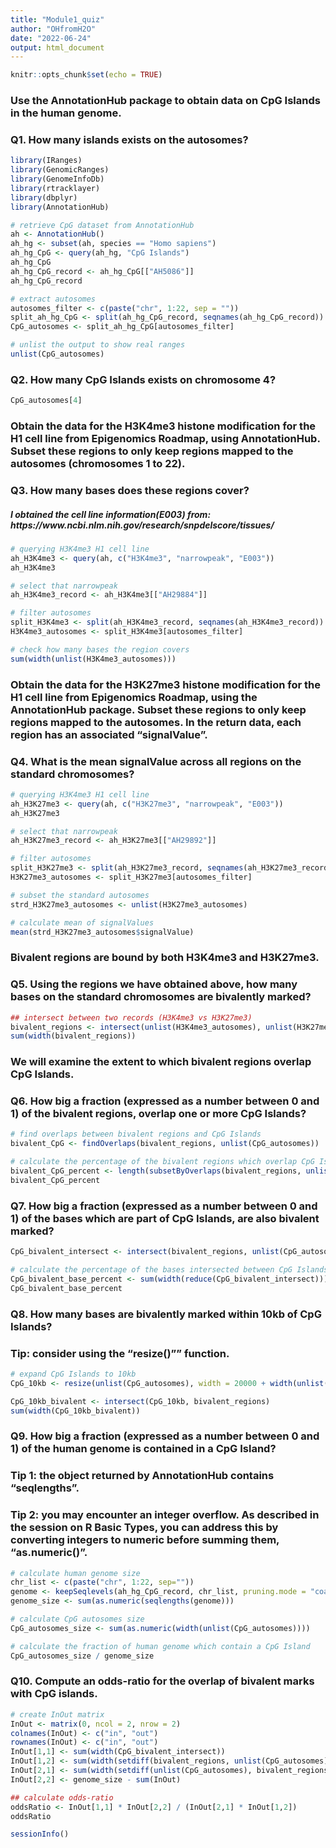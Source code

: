 ```yaml
---
title: "Module1_quiz"
author: "OHfromH2O"
date: "2022-06-24"
output: html_document
---
```


```r
knitr::opts_chunk$set(echo = TRUE)
```

### Use the AnnotationHub package to obtain data on CpG Islands in the human genome. 
### **Q1. How many islands exists on the autosomes?**
```r
library(IRanges)
library(GenomicRanges)
library(GenomeInfoDb)
library(rtracklayer)
library(dbplyr)
library(AnnotationHub)
```
```r
# retrieve CpG dataset from AnnotationHub
ah <- AnnotationHub()
ah_hg <- subset(ah, species == "Homo sapiens")
ah_hg_CpG <- query(ah_hg, "CpG Islands")
ah_hg_CpG
ah_hg_CpG_record <- ah_hg_CpG[["AH5086"]]
ah_hg_CpG_record
```
```r
# extract autosomes
autosomes_filter <- c(paste("chr", 1:22, sep = ""))
split_ah_hg_CpG <- split(ah_hg_CpG_record, seqnames(ah_hg_CpG_record))
CpG_autosomes <- split_ah_hg_CpG[autosomes_filter]

# unlist the output to show real ranges
unlist(CpG_autosomes)
```


### Q2. **How many CpG Islands exists on chromosome 4?**
```r
CpG_autosomes[4]
```


### Obtain the data for the H3K4me3 histone modification for the H1 cell line from Epigenomics Roadmap, using AnnotationHub. Subset these regions to only keep regions mapped to the autosomes (chromosomes 1 to 22). 
### **Q3. How many bases does these regions cover?**
##### I obtained the cell line information(E003) from: https://www.ncbi.nlm.nih.gov/research/snpdelscore/tissues/
```r
# querying H3K4me3 H1 cell line
ah_H3K4me3 <- query(ah, c("H3K4me3", "narrowpeak", "E003"))
ah_H3K4me3

# select that narrowpeak
ah_H3K4me3_record <- ah_H3K4me3[["AH29884"]]

# filter autosomes
split_H3K4me3 <- split(ah_H3K4me3_record, seqnames(ah_H3K4me3_record))
H3K4me3_autosomes <- split_H3K4me3[autosomes_filter]

# check how many bases the region covers
sum(width(unlist(H3K4me3_autosomes)))
```


### Obtain the data for the H3K27me3 histone modification for the H1 cell line from Epigenomics Roadmap, using the AnnotationHub package. Subset these regions to only keep regions mapped to the autosomes. In the return data, each region has an associated "signalValue".
### **Q4. What is the mean signalValue across all regions on the standard chromosomes?**
```r
# querying H3K4me3 H1 cell line
ah_H3K27me3 <- query(ah, c("H3K27me3", "narrowpeak", "E003"))
ah_H3K27me3

# select that narrowpeak
ah_H3K27me3_record <- ah_H3K27me3[["AH29892"]]

# filter autosomes
split_H3K27me3 <- split(ah_H3K27me3_record, seqnames(ah_H3K27me3_record))
H3K27me3_autosomes <- split_H3K27me3[autosomes_filter]

# subset the standard autosomes
strd_H3K27me3_autosomes <- unlist(H3K27me3_autosomes)

# calculate mean of signalValues
mean(strd_H3K27me3_autosomes$signalValue)
```


### Bivalent regions are bound by both H3K4me3 and H3K27me3. 
### **Q5. Using the regions we have obtained above, how many bases on the standard chromosomes are bivalently marked?**
```r
## intersect between two records (H3K4me3 vs H3K27me3)
bivalent_regions <- intersect(unlist(H3K4me3_autosomes), unlist(H3K27me3_autosomes))
sum(width(bivalent_regions))
```


### We will examine the extent to which bivalent regions overlap CpG Islands. 
### **Q6. How big a fraction (expressed as a number between 0 and 1) of the bivalent regions, overlap one or more CpG Islands?**
```r
# find overlaps between bivalent regions and CpG Islands
bivalent_CpG <- findOverlaps(bivalent_regions, unlist(CpG_autosomes))

# calculate the percentage of the bivalent regions which overlap CpG Islands
bivalent_CpG_percent <- length(subsetByOverlaps(bivalent_regions, unlist(CpG_autosomes))) / length(bivalent_regions)
bivalent_CpG_percent
```


### **Q7. How big a fraction (expressed as a number between 0 and 1) of the bases which are part of CpG Islands, are also bivalent marked?**
```r
CpG_bivalent_intersect <- intersect(bivalent_regions, unlist(CpG_autosomes))

# calculate the percentage of the bases intersected between CpG Islands and bivalent_regions
CpG_bivalent_base_percent <- sum(width(reduce(CpG_bivalent_intersect)))/sum(width(unlist(CpG_autosomes)))
CpG_bivalent_base_percent
```


### **Q8. How many bases are bivalently marked within 10kb of CpG Islands?** 
### Tip: consider using the "resize()"" function.
```r
# expand CpG Islands to 10kb
CpG_10kb <- resize(unlist(CpG_autosomes), width = 20000 + width(unlist(CpG_autosomes)), fix = "center")

CpG_10kb_bivalent <- intersect(CpG_10kb, bivalent_regions)
sum(width(CpG_10kb_bivalent))
```


### **Q9. How big a fraction (expressed as a number between 0 and 1) of the human genome is contained in a CpG Island?**
### Tip 1: the object returned by AnnotationHub contains "seqlengths".  
### Tip 2: you may encounter an integer overflow. As described in the session on R Basic Types, you can address this by converting integers to numeric before summing them, "as.numeric()".
```r
# calculate human genome size
chr_list <- c(paste("chr", 1:22, sep=""))
genome <- keepSeqlevels(ah_hg_CpG_record, chr_list, pruning.mode = "coarse")
genome_size <- sum(as.numeric(seqlengths(genome)))

# calculate CpG autosomes size
CpG_autosomes_size <- sum(as.numeric(width(unlist(CpG_autosomes))))

# calculate the fraction of human genome which contain a CpG Island
CpG_autosomes_size / genome_size
```


### **Q10. Compute an odds-ratio for the overlap of bivalent marks with CpG islands.**
```r
# create InOut matrix
InOut <- matrix(0, ncol = 2, nrow = 2)
colnames(InOut) <- c("in", "out")
rownames(InOut) <- c("in", "out")
InOut[1,1] <- sum(width(CpG_bivalent_intersect))
InOut[1,2] <- sum(width(setdiff(bivalent_regions, unlist(CpG_autosomes))))
InOut[2,1] <- sum(width(setdiff(unlist(CpG_autosomes), bivalent_regions)))
InOut[2,2] <- genome_size - sum(InOut)

## calculate odds-ratio
oddsRatio <- InOut[1,1] * InOut[2,2] / (InOut[2,1] * InOut[1,2])
oddsRatio
```


```r
sessionInfo()
```